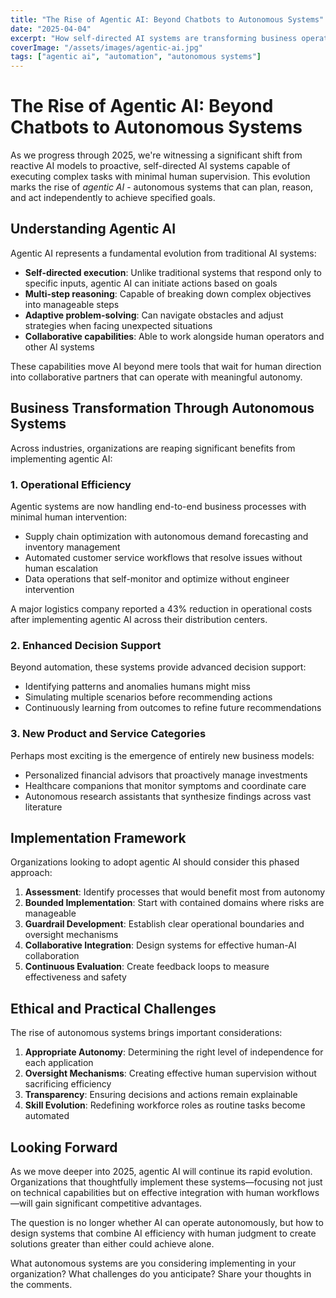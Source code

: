 ```yaml
---
title: "The Rise of Agentic AI: Beyond Chatbots to Autonomous Systems"
date: "2025-04-04"
excerpt: "How self-directed AI systems are transforming business operations and creating new paradigms for automation."
coverImage: "/assets/images/agentic-ai.jpg"
tags: ["agentic ai", "automation", "autonomous systems"]
---
```


# The Rise of Agentic AI: Beyond Chatbots to Autonomous Systems

As we progress through 2025, we're witnessing a significant shift from reactive AI models to proactive, self-directed AI systems capable of executing complex tasks with minimal human supervision. This evolution marks the rise of *agentic AI* - autonomous systems that can plan, reason, and act independently to achieve specified goals.

## Understanding Agentic AI

Agentic AI represents a fundamental evolution from traditional AI systems:

- **Self-directed execution**: Unlike traditional systems that respond only to specific inputs, agentic AI can initiate actions based on goals
- **Multi-step reasoning**: Capable of breaking down complex objectives into manageable steps
- **Adaptive problem-solving**: Can navigate obstacles and adjust strategies when facing unexpected situations
- **Collaborative capabilities**: Able to work alongside human operators and other AI systems

These capabilities move AI beyond mere tools that wait for human direction into collaborative partners that can operate with meaningful autonomy.

## Business Transformation Through Autonomous Systems

Across industries, organizations are reaping significant benefits from implementing agentic AI:

### 1. Operational Efficiency

Agentic systems are now handling end-to-end business processes with minimal human intervention:

- Supply chain optimization with autonomous demand forecasting and inventory management
- Automated customer service workflows that resolve issues without human escalation
- Data operations that self-monitor and optimize without engineer intervention

A major logistics company reported a 43% reduction in operational costs after implementing agentic AI across their distribution centers.

### 2. Enhanced Decision Support

Beyond automation, these systems provide advanced decision support:

- Identifying patterns and anomalies humans might miss
- Simulating multiple scenarios before recommending actions
- Continuously learning from outcomes to refine future recommendations

### 3. New Product and Service Categories

Perhaps most exciting is the emergence of entirely new business models:

- Personalized financial advisors that proactively manage investments
- Healthcare companions that monitor symptoms and coordinate care
- Autonomous research assistants that synthesize findings across vast literature

## Implementation Framework

Organizations looking to adopt agentic AI should consider this phased approach:

1. **Assessment**: Identify processes that would benefit most from autonomy
2. **Bounded Implementation**: Start with contained domains where risks are manageable
3. **Guardrail Development**: Establish clear operational boundaries and oversight mechanisms
4. **Collaborative Integration**: Design systems for effective human-AI collaboration
5. **Continuous Evaluation**: Create feedback loops to measure effectiveness and safety

## Ethical and Practical Challenges

The rise of autonomous systems brings important considerations:

1. **Appropriate Autonomy**: Determining the right level of independence for each application
2. **Oversight Mechanisms**: Creating effective human supervision without sacrificing efficiency
3. **Transparency**: Ensuring decisions and actions remain explainable
4. **Skill Evolution**: Redefining workforce roles as routine tasks become automated

## Looking Forward

As we move deeper into 2025, agentic AI will continue its rapid evolution. Organizations that thoughtfully implement these systems—focusing not just on technical capabilities but on effective integration with human workflows—will gain significant competitive advantages.

The question is no longer whether AI can operate autonomously, but how to design systems that combine AI efficiency with human judgment to create solutions greater than either could achieve alone.

What autonomous systems are you considering implementing in your organization? What challenges do you anticipate? Share your thoughts in the comments.